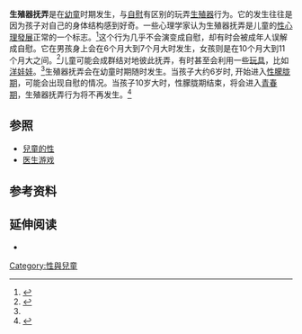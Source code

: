 '''生殖器抚弄'''是在[[幼童|幼童]]时期发生，与[[自慰|自慰]]有区别的玩弄[[生殖器|生殖器]]行为。它的发生往往是因为孩子对自己的身体结构感到好奇。一些心理学家认为生殖器抚弄是儿童的[[性心理發展|性心理發展]]正常的一个标志。<ref name="pike">{{Cite web |url=http://muextension.missouri.edu/xplor/hesguide/humanrel/gh6002.htm |title=GH6002 Sexuality and Your Child: For Children Ages 3 to 7, MU Extension<!-- Bot generated title --> |access-date=2015-12-16 |archive-date=2007-02-21 |archive-url=https://web.archive.org/web/20070221231018/http://muextension.missouri.edu/xplor/hesguide/humanrel/gh6002.htm |dead-url=yes }}</ref>这个行为几乎不会演变成自慰，却有时会被成年人误解成自慰。它在男孩身上会在6个月大到7个月大时发生，女孩则是在10个月大到11个月大之间。<ref name="Bancroft">{{Cite book|url=https://books.google.com/books?id=bI-Jau14aLAC&pg=PA148|publisher=Elsevier Health Sciences|date=2008-12-29|isbn=978-0-443-05161-6|language=en|first=John|last=Bancroft|title=Human Sexuality and its Problems|pages=148}}</ref>儿童可能会成群结对地彼此抚弄，有时甚至会利用一些[[玩具|玩具]]，比如[[洋娃娃|洋娃娃]]。<ref name = "Bancroft" />生殖器抚弄会在幼童时期随时发生。当孩子大约6岁时, 开始进入[[性朦胧期|性朦胧期]]，可能会出现自慰的情况。当孩子10岁大时，性朦胧期结束，将会进入[[青春期|青春期]]，生殖器抚弄行为将不再发生。<ref>{{Cite web |url=http://info.dhhs.state.nc.us/olm/manuals/dss/csm-60/chg/CN0804Att2.pdf |title=North Carolina Dept. of Health and Human Services online publications |access-date=2015-11-13 |archive-date=2016-03-03 |archive-url=https://web.archive.org/web/20160303210612/http://info.dhhs.state.nc.us/olm/manuals/dss/csm-60/chg/CN0804Att2.pdf |dead-url=no }}</ref>  

== 参照 ==
* [[兒童的性|兒童的性]]
* [[医生游戏|医生游戏]]

== 参考资料 ==
{{reflist}}

==延伸阅读==
*{{Cite book|url=https://books.google.com/books?id=3CSPO-3oVQsC|publisher=Transaction Publishers|date=1995-01-01|isbn=978-1-4128-2886-4|language=en|first=Judd|last=Marmor|title=Modern Psychoanalysis: New Directions and Perspectives}}

[[Category:性與兒童|Category:性與兒童]]